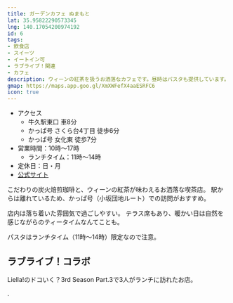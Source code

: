 ```yaml
---
title: ガーデンカフェ ぬまもと
lat: 35.95822290573345
lng: 140.17054200974192
id: 6
tags:
- 飲食店
- スイーツ
- イートイン可
- ラブライブ！関連
- カフェ
description: ウィーンの紅茶を扱うお洒落なカフェです。昼時はパスタも提供しています。
gmap: https://maps.app.goo.gl/XmXWFefX4aaESRFC6
icon: true
---
```


<LinkedImage
  basename="hamyu044/numamoto-sign2"
/>

- アクセス
  - 牛久駅東口 車8分
  - かっぱ号 さくら台4丁目 徒歩6分
  - かっぱ号 女化東 徒歩7分
- 営業時間：10時～17時
  - ランチタイム：11時～14時
- 定休日：日・月
- [公式サイト](http://cafe-numamoto.com/)

こだわりの炭火焙煎珈琲と、ウィーンの紅茶が味わえるお洒落な喫茶店。
駅からは離れているため、かっぱ号（小坂団地ルート）での訪問がおすすめ。

<LinkedImage
  aspectRatio="16/9"
  focus="40% 5%"
  basename="nato_blooming/numamoto-cake"
/>

店内は落ち着いた雰囲気で過ごしやすい。
テラス席もあり、暖かい日は自然を感じながらのティータイムなんてことも。

パスタはランチタイム（11時～14時）限定なので注意。

<LinkedImage
  basename="hamyu044/numamoto-menu_trimmed"
/>

## ラブライブ！コラボ

Liella!のドコいく？3rd Season Part.3で3人がランチに訪れたお店。

<YouTubeEmbed videoId="NC4Rzm3hyuc" />

.
